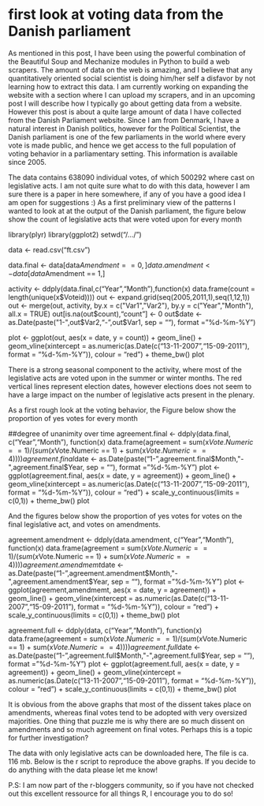# first look at voting data from the Danish parliament


As mentioned in this post, I have been using the powerful combination of the Beautiful Soup and Mechanize modules in Python to build a web scrapers. The amount of data on the web is amazing, and I believe that any quantitatively oriented social scientist is doing him/her self a disfavor by not learning how to extract this data. I am currently working on expanding the website with a section where I can upload my scrapers, and in an upcoming post I will describe how I typically go about getting data from a website. However this post is about a quite large amount of data I have collected from the Danish Parliament website. Since I am from Denmark, I have a natural interest in Danish politics, however for the Political Scientist, the Danish parliament is one of the few parliaments in the world where every vote is made public, and hence we get access to the full population of voting behavior in a parliamentary setting. This information is available since 2005.

The data contains 638090 individual votes, of which 500292 where cast on legislative acts. I am not quite sure what to do with this data, however I am sure there is a paper in here somewhere, if any of you have a good idea I am open for suggestions :) As a first preliminary view of the patterns I wanted to look at at the output of the Danish parliament, the figure below show the count of legislative acts that were voted upon for every month

library(plyr)
library(ggplot2)
setwd("/.../")

data <- read.csv("ft.csv")

data.final <- data[data$Amendment == 0,]
data.amendment <- data[data$Amendment == 1,]

activity <- ddply(data.final,c("Year","Month"),function(x) data.frame(count = length(unique(x$Voteid))))
out <- expand.grid(seq(2005,2011,1),seq(1,12,1))
out <- merge(out, activity, by.x = c("Var1","Var2"), by.y = c("Year","Month"), all.x = TRUE)
out[is.na(out$count),"count"] <- 0
out$date <- as.Date(paste("1-",out$Var2,"-",out$Var1, sep = ""), format = "%d-%m-%Y")

plot <- ggplot(out, aes(x = date, y = count)) +
  geom_line() +
  geom_vline(xintercept = as.numeric(as.Date(c("13-11-2007","15-09-2011"), format = "%d-%m-%Y")), colour = "red") +
  theme_bw()
plot

There is a strong seasonal component to the activity, where most of the legislative acts are voted upon in the summer or winter months. The red vertical lines represent election dates, however elections does not seem to have a large impact on the number of legislative acts present in the plenary.

As a first rough look at the voting behavior, the Figure below show the proportion of yes votes for every month



##degree of unanimity over time
agreement.final <- ddply(data.final, c("Year","Month"), function(x) data.frame(agreement = sum(x$Vote.Numeric == 1)/(sum(x$Vote.Numeric == 1) + sum(x$Vote.Numeric == 4))))
agreement.final$date <- as.Date(paste("1-",agreement.final$Month,"-",agreement.final$Year, sep = ""), format = "%d-%m-%Y")
plot <- ggplot(agreement.final, aes(x = date, y = agreement)) +
  geom_line() +
  geom_vline(xintercept = as.numeric(as.Date(c("13-11-2007","15-09-2011"), format = "%d-%m-%Y")), colour = "red") +
  scale_y_continuous(limits = c(0,1)) +
  theme_bw()
plot

And the figures below show the proportion of yes votes for votes on the final legislative act, and votes on amendments.

agreement.amendment <- ddply(data.amendment, c("Year","Month"), function(x) data.frame(agreement = sum(x$Vote.Numeric == 1)/(sum(x$Vote.Numeric == 1) + sum(x$Vote.Numeric == 4))))
agreement.amendmemt$date <- as.Date(paste("1-",agreement.amendment$Month,"-",agreement.amendment$Year, sep = ""), format = "%d-%m-%Y")
plot <- ggplot(agreement,amendmemt, aes(x = date, y = agreement)) +
  geom_line() +
  geom_vline(xintercept = as.numeric(as.Date(c("13-11-2007","15-09-2011"), format = "%d-%m-%Y")), colour = "red") +
  scale_y_continuous(limits = c(0,1)) +
  theme_bw()
plot

agreement.full <- ddply(data, c("Year","Month"), function(x) data.frame(agreement = sum(x$Vote.Numeric == 1)/(sum(x$Vote.Numeric == 1) + sum(x$Vote.Numeric == 4))))
agreement.full$date <- as.Date(paste("1-",agreement.full$Month,"-",agreement.full$Year, sep = ""), format = "%d-%m-%Y")
plot <- ggplot(agreement.full, aes(x = date, y = agreement)) +
  geom_line() +
  geom_vline(xintercept = as.numeric(as.Date(c("13-11-2007","15-09-2011"), format = "%d-%m-%Y")), colour = "red") +
  scale_y_continuous(limits = c(0,1)) +
  theme_bw()
plot



It is obvious from the above graphs that most of the dissent takes place on amendments, whereas final votes tend to be adopted with very oversized majorities. One thing that puzzle me is why there are so much dissent on amendments and so much agreement on final votes. Perhaps this is a topic for further investigation?

The data with only legislative acts can be downloaded here, The file is ca. 116 mb. Below is the r script to reproduce the above graphs. If you decide to do anything with the data please let me know!

  P.S: I am now part of the r-bloggers community, so if you have not checked out this excellent ressource for all things R, I encourage you to do so!
